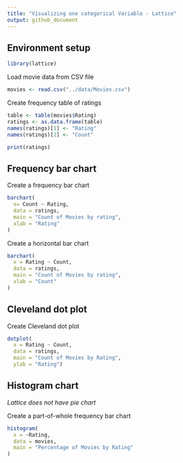 ```yaml
---
title: "Visualizing one categorical Variable - Lattice"
output: github_document
---
```


## Environment setup

```r
library(lattice)
```

Load movie data from CSV file
```r
movies <- read.csv("../data/Movies.csv")
```

Create frequency table of ratings

```r
table <- table(movies$Rating)
ratings <- as.data.frame(table)
names(ratings)[1] <- "Rating"
names(ratings)[2] <- "Count"

print(ratings)
```


## Frequency bar chart

Create a frequency bar chart
```r
barchart(
  x= Count ~ Rating,
  data = ratings,
  main = "Count of Movies by rating",
  xlab = "Rating"
)
```

Create a horizontal bar chart
```r
barchart(
  x = Rating ~ Count,
  data = ratings,
  main = "Count of Movies by rating",
  xlab = "Count"
)
```

## Cleveland dot plot

Create Cleveland dot plot
```r
dotplot(
  x = Rating ~ Count,
  data = ratings,
  main = "Count of Movies by Rating",
  ylab = "Rating")
```

## Histogram chart
*Lattice does not have pie chart*

Create a part-of-whole frequency bar chart
```r
histogram(
  x = ~Rating,
  data = movies,
  main = "Percentage of Movies by Rating"
)
```
